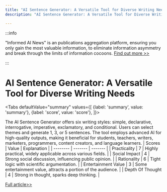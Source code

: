 ```yaml
---
title: "AI Sentence Generator: A Versatile Tool for Diverse Writing Needs"
description: "AI Sentence Generator: A Versatile Tool for Diverse Writing Needs"

---
```



:::info

"Informed AI News" is an publications aggregation platform, ensuring you only gain the most valuable information, to eliminate information asymmetry and break through the limits of information cocoons.  [Find out more >>](/)

:::

# AI Sentence Generator: A Versatile Tool for Diverse Writing Needs


<Tabs
	defaultValue="summary"
	values={[
	{label: 'summary', value: 'summary'},
	{label: 'score', value: 'score'},
]}>
<TabItem value="summary">


The AI Sentence Generator offers six writing styles: simple, declarative, interrogative, imperative, exclamatory, and conditional. Users can select themes and generate 1, 3, or 5 sentences. The tool employs advanced AI for high-quality outputs, making it beneficial for students, teachers, writers, marketers, programmers, content creators, and language learners.
</TabItem>
<TabItem value="score">
	| Scores     | Value   | Explanation |
	| -------- | ------- | ------- |
	| Practicality  | 7    | Highly practical, widely applicable across various fields.    |
	| Social Impact | 4     | Strong social discussion, influencing public opinion.    |
	| Rationality    | 6    | Tight logic with scientific argumentation.    |
	| Entertainment Value    | 3    | Some entertainment value, attracts a portion of the audience.    |
	| Depth Of Thought    | 4    | Strong in thought, sparks deep thinking.    |
</TabItem>
</Tabs>

[Full article>>](https://github.com/ruanyf/weekly/issues/5221)
